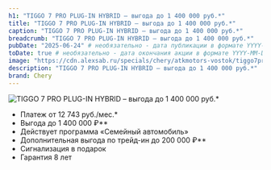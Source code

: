 ```yaml
---
h1: "TIGGO 7 PRO PLUG-IN HYBRID – выгода до 1 400 000 руб.*"
title: "TIGGO 7 PRO PLUG-IN HYBRID – выгода до 1 400 000 руб.*"
caption: "TIGGO 7 PRO PLUG-IN HYBRID – выгода до 1 400 000 руб.*"
breadcrumb: "TIGGO 7 PRO PLUG-IN HYBRID – выгода до 1 400 000 руб.*"
pubDate: "2025-06-24" # необязательно - дата публикации в формате YYYY-MM-DD, возможность планирования публикации
toDate: true # необязательно - дата окончания акции в формате YYYY-MM-DD или true для показа последнего дня месяца
image: "https://cdn.alexsab.ru/specials/chery/atkmotors-vostok/tiggo7pro-plug-in-hybrid/mobile.webp"
description: "TIGGO 7 PRO PLUG-IN HYBRID – выгода до 1 400 000 руб.*"
brand: Chery
---
```



<picture>
	<source media="(min-width: 942px)" srcset="https://cdn.alexsab.ru/specials/chery/atkmotors-vostok/tiggo7pro-plug-in-hybrid/desktop.webp" />
	<img src="https://cdn.alexsab.ru/specials/chery/atkmotors-vostok/tiggo7pro-plug-in-hybrid/mobile.webp" class="w-full mb-10" alt="TIGGO 7 PRO PLUG-IN HYBRID – выгода до 1 400 000 руб.*" />
</picture>

* Платеж от 12 743 руб./мес.*
* Выгода до 1 400 000 ₽**
* Действует программа «Семейный автомобиль»
* Дополнительная выгода по трейд-ин до 200 000 ₽**
* Сигнализация в подарок
* Гарантия 8 лет

<SpecialSalonsInfo dataFormName="Узнать выгоду. Выгода Chery до 1 400 000 руб." />